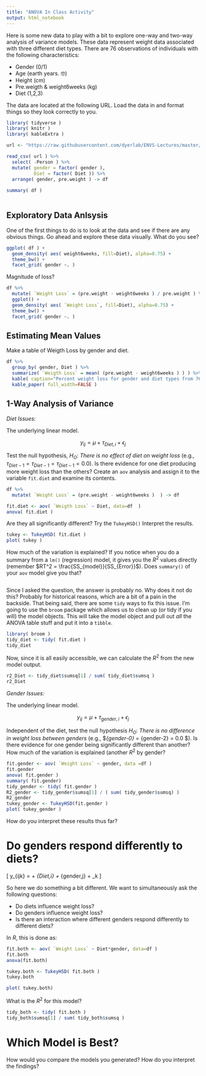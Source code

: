 ```yaml
---
title: "ANOVA In Class Activity"
output: html_notebook
---
```


Here is some new data to play with a bit to explore one-way and two-way analysis of variance models.  These data represent weight data associated with three different diet types.  There are 76 observations of individuals with the following characteristics:

- Gender (0/1)
- Age (earth years. 🤓)
- Height (cm)
- Pre.weigth & weight6weeks (kg)
- Diet (1,2,3)

The data are located at the following URL.  Load the data in and format things so they look correctly to you.

```r
library( tidyverse )
library( knitr )
library( kableExtra )

url <- "https://raw.githubusercontent.com/dyerlab/ENVS-Lectures/master/data/DietData.csv"

read_csv( url ) %>%
  select( -Person ) %>%
  mutate( gender = factor( gender ),
          Diet = factor( Diet )) %>%
  arrange( gender, pre.weight ) -> df
  
summary( df )
  
```
## Exploratory Data Anlsysis

One of the first things to do is to look at the data and see if there are any obvious things.  Go ahead and explore these data visually.  What do you see?

```r
ggplot( df ) + 
  geom_density( aes( weight6weeks, fill=Diet), alpha=0.75) + 
  theme_bw() + 
  facet_grid( gender ~. )
```

Magnitude of loss?

```r
df %>%
  mutate( `Weight Loss` = (pre.weight - weight6weeks ) / pre.weight ) %>%
  ggplot() + 
  geom_density( aes( `Weight Loss`, fill=Diet), alpha=0.75) + 
  theme_bw() + 
  facet_grid( gender ~. )
```


## Estimating Mean Values

Make a table of Weigth Loss by gender and diet.

```r
df %>% 
  group_by( gender, Diet ) %>%
  summarize( `Weigth Loss` = mean( (pre.weight - weight6weeks ) ) ) %>%
  kable( caption="Percent weight loss for gender and diet types from 76 test subjects.") %>%
  kable_paper( full_width=FALSE )
```


## 1-Way Analysis of Variance

*Diet Issues:* 


The underlying linear model.


$$
y_{ij} = \mu + \tau_{Diet, i} + \epsilon_j
$$


Test the null hypothesis, $H_O:$ *There is no effect of diet on weight loss* (e.g., $\tau_{Diet-1} = \tau_{Diet-1} = \tau_{Diet-1} = 0.0$).  Is there evidence for one diet producing more weight loss than the others?  Create an `aov` analysis and assign it to the variable `fit.diet` and examine its contents.

```r
df %>% 
  mutate( `Weight Loss` = (pre.weight - weight6weeks )  ) -> df 

fit.diet <- aov( `Weigth Loss` ~ Diet, data=df  )
anova( fit.diet )
```

Are they all significantly different?  Try the `TukeyHSD()` Interpret the results.

```r
tukey <- TukeyHSD( fit.diet )
plot( tukey )
```
 How much of the variation is explained?  If you notice when you do a summary from a `lm()` (regression) model, it gives you the $R^2$ values directly (remember $RT^2 = \frac{SS_{model}}{SS_{Error}}$).  Does `summary()` of your `aov` model give you that?
 
```r

```

Since I asked the question, the answer is probably no.  Why does it not do this?  Probably for historical reasons, which are a bit of a pain in the backside.  That being said, there are some `tidy` ways to fix this issue.  I'm going to use the `broom` package which allows us to clean up (or tidy if you will) the model objects.  This will take the model object and pull out *all* the ANOVA table stuff and put it into a `tibble`.

```r
library( broom ) 
tidy_diet <- tidy( fit.diet )
tidy_diet
```
Now, since it is all easily accessible, we can calculate the $R^2$ from the new model output.

```r
r2_Diet <- tidy_diet$sumsq[1] / sum( tidy_diet$sumsq )
r2_Diet 
```


 

*Gender Issues:* 

The underlying linear model.

$$
y_{ij} = \mu + \tau_{gender, i} + \epsilon_j
$$


Independent of the diet, test the null hypothesis $H_O:$ *There is no difference in weight loss between genders* (e.g., $\tau_{gender-0} = \tau_{gender-2} = 0.0 $).  Is there evidence for one gender being significantly different than another?  How much of the variation is explained (another $R^2$ by gender?

```r
fit.gender <- aov( `Weight Loss` ~ gender, data =df )
fit.gender
anova( fit.gender )
summary( fit.gender) 
tidy_gender <- tidy( fit.gender )
R2_gender <- tidy_gender$sumsq[1] / ( sum( tidy_gender$sumsq) )
R2_gender 
tukey_gender <- TukeyHSD(fit.gender )
plot( tukey_gender )
```

How do you interpret these results thus far?


# Do genders respond differently to diets?


\[
y_{ijk} = \mu + \tau_{Diet,i} + \tau_{gender,j} + \epsilon_k
\]

So here we do something a bit different.  We want to simultaneously ask the following questions:

- Do diets influence weight loss?
- Do genders influence weight loss?
- Is there an interaction where different genders respond differently to different diets?

In $R$, this is done as:

```r
fit.both <- aov( `Weight Loss` ~ Diet*gender, data=df )
fit.both
anova(fit.both)
```

```r
tukey.both <- TukeyHSD( fit.both )
tukey.both 
```

```r
plot( tukey.both)
```

What is the $R^2$ for this model?

```r
tidy_both <- tidy( fit.both )
tidy_both$sumsq[1] / sum( tidy_both$sumsq )

```


# Which Model is Best?

How would you compare the models you generated?  How do you interpret the findings?


